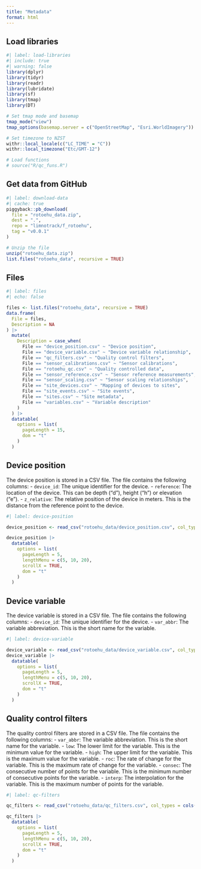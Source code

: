 ```yaml
---
title: "Metadata"
format: html
---
```


## Load libraries

```r
#| label: load-libraries
#| include: true
#| warning: false
library(dplyr)
library(tidyr)
library(readr)
library(lubridate)
library(sf)
library(tmap)
library(DT)

# Set tmap mode and basemap
tmap_mode("view")
tmap_options(basemap.server = c("OpenStreetMap", "Esri.WorldImagery"))

# Set timezone to NZST
withr::local_locale(c("LC_TIME" = "C"))
withr::local_timezone("Etc/GMT-12")

# Load functions
# source("R/qc_funs.R")

```

## Get data from GitHub

```r
#| label: download-data
#| cache: true
piggyback::pb_download(
  file = "rotoehu_data.zip",
  dest = ".",
  repo = "limnotrack/f_rotoehu",
  tag = "v0.0.1"
)

# Unzip the file
unzip("rotoehu_data.zip")
list.files("rotoehu_data", recursive = TRUE)

```

## Files

```r
#| label: files
#| echo: false

files <- list.files("rotoehu_data", recursive = TRUE)
data.frame(
  File = files,
  Description = NA
) |> 
  mutate(
    Description = case_when(
      File == "device_position.csv" ~ "Device position",
      File == "device_variable.csv" ~ "Device variable relationship",
      File == "qc_filters.csv" ~ "Quality control filters",
      File == "sensor_calibrations.csv" ~ "Sensor calibrations",
      File == "rotoehu_qc.csv" ~ "Quality controlled data",
      File == "sensor_reference.csv" ~ "Sensor reference measurements",
      File == "sensor_scaling.csv" ~ "Sensor scaling relationships",
      File == "site_devices.csv" ~ "Mapping of devices to sites",
      File == "site_events.csv" ~ "Site events",
      File == "sites.csv" ~ "Site metadata",
      File == "variables.csv" ~ "Variable description"
    )
  ) |> 
  datatable(
    options = list(
      pageLength = 15,
      dom = "t"
    )
  ) 

```



## Device position

The device position is stored in a CSV file. The file contains the following columns:
- `device_id`: The unique identifier for the device.
- `reference`: The location of the device. This can be depth ("d"), height ("h")
or elevation ("e").
- `z_relative`: The relative position of the device in meters. This is the distance
from the reference point to the device.

```r
#| label: device-position

device_position <- read_csv("rotoehu_data/device_position.csv", col_types = cols())

device_position |> 
  datatable(
    options = list(
      pageLength = 5,
      lengthMenu = c(5, 10, 20),
      scrollX = TRUE,
      dom = "t"
    )
  ) 

```

## Device variable

The device variable is stored in a CSV file. The file contains the following columns:
- `device_id`: The unique identifier for the device.
- `var_abbr`: The variable abbreviation. This is the short name for the variable.

```r
#| label: device-variable

device_variable <- read_csv("rotoehu_data/device_variable.csv", col_types = cols())
device_variable |> 
  datatable(
    options = list(
      pageLength = 5,
      lengthMenu = c(5, 10, 20),
      scrollX = TRUE,
      dom = "t"
    )
  ) 
```

## Quality control filters

The quality control filters are stored in a CSV file. The file contains the following columns:
- `var_abbr`: The variable abbreviation. This is the short name for the variable.
- `low`: The lower limit for the variable. This is the minimum value for the variable.
- `high`: The upper limit for the variable. This is the maximum value for the variable.
- `roc`: The rate of change for the variable. This is the maximum rate of change for the variable.
- `consec`: The consecutive number of points for the variable. This is the minimum number of consecutive points for the variable.
- `interp`: The interpolation for the variable. This is the maximum number of points for the variable.

```r
#| label: qc-filters

qc_filters <- read_csv("rotoehu_data/qc_filters.csv", col_types = cols())

qc_filters |> 
  datatable(
    options = list(
      pageLength = 5,
      lengthMenu = c(5, 10, 20),
      scrollX = TRUE,
      dom = "t"
    )
  )

```

